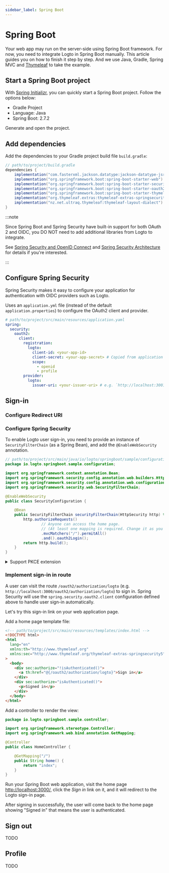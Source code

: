 ```yaml
---
sidebar_label: Spring Boot
---
```



# Spring Boot

<AppNote type="Traditional web" />

Your web app may run on the server-side using Spring Boot framework.
For now, you need to integrate Logto in Spring Boot manually.
This article guides you on how to finish it step by step.
And we use Java, Gradle, Spring MVC and [Thymeleaf](https://www.thymeleaf.org/) to take the example.

## Start a Spring Boot project

With [Spring Initializr](https://start.spring.io/), you can quickly start a Spring Boot project.
Follow the options below:

- Gradle Project
- Language: Java
- Spring Boot: 2.7.2

Generate and open the project.

## Add dependencies

Add the dependencies to your Gradle project build file `build.gradle`:

```groovy
// path/to/project/build.gradle
dependencies {
    implementation("com.fasterxml.jackson.datatype:jackson-datatype-jsr310")
    implementation("org.springframework.boot:spring-boot-starter-web")
    implementation("org.springframework.boot:spring-boot-starter-security")
    implementation("org.springframework.boot:spring-boot-starter-oauth2-client")
    implementation("org.springframework.boot:spring-boot-starter-thymeleaf")
    implementation("org.thymeleaf.extras:thymeleaf-extras-springsecurity5")
    implementation("nz.net.ultraq.thymeleaf:thymeleaf-layout-dialect")
}
```

:::note

Since Spring Boot and Spring Security have built-in support for both OAuth 2 and OIDC,
you DO NOT need to add additional libraries from Logto to integrate.

See [Spring Security and OpenID Connect](https://www.baeldung.com/spring-security-openid-connect)
and [Spring Security Architecture](https://spring.io/guides/topicals/spring-security-architecture)
for details if you're interested.

:::

## Configure Spring Security

Spring Security makes it easy to configure your application for authentication with OIDC providers such as Logto.

Uses an `application.yml` file (instead of the default `application.properties`) to configure the OAuth2 client and provider.

```yaml
# path/to/project/src/main/resources/application.yaml
spring:
  security:
    oauth2:
      client:
        registration:
          logto:
            client-id: <your-app-id>
            client-secret: <your-app-secret> # Copied from application details in Admin Console
            scope:
              - openid
              - profile
        provider:
          logto:
            issuer-uri: <your-issuer-uri> # e.g. `http://localhost:3001/oidc`. You can replace it with your logto's production issuer URI.
```

## Sign-in

### Configure Redirect URI

<ConfigureRedirectUri
  figureSrc={redirectUriFigure}
  redirectUri="http://localhost:3000/login/oauth2/code/logto"
/>

### Configure Spring Security

To enable Logto user sign-in, you need to provide an instance of `SecurityFilterChain` (as a Spring Bean), and add the `@EnableWebSecurity` annotation.

```java
// path/to/project/src/main/java/io/logto/springboot/sample/configuration/SecurityConfiguration.java
package io.logto.springboot.sample.configuration;

import org.springframework.context.annotation.Bean;
import org.springframework.security.config.annotation.web.builders.HttpSecurity;
import org.springframework.security.config.annotation.web.configuration.EnableWebSecurity;
import org.springframework.security.web.SecurityFilterChain;

@EnableWebSecurity
public class SecurityConfiguration {

    @Bean
    public SecurityFilterChain securityFilterChain(HttpSecurity http) throws Exception {
        http.authorizeRequests()
                // Anyone can access the home page.
                // (At least one mapping is required. Change it as you need.)
                .mvcMatchers("/").permitAll()
                .and().oauth2Login();
        return http.build();
    }
}
```

<details>

<summary>Support PKCE extension</summary>

If you want to support [PKCE](https://oauth.net/2/pkce/) (Proof Key for Code Exchange) extension for increased safety,
you can add and configure `oauth2AuthorizationRequestResolverWithPkce` as below.

```java
// path/to/project/src/main/java/io/logto/springboot/sample/configuration/SecurityConfiguration.java
package io.logto.springboot.sample.configuration;

import org.springframework.context.annotation.Bean;
import org.springframework.security.config.annotation.web.builders.HttpSecurity;
import org.springframework.security.config.annotation.web.configuration.EnableWebSecurity;
import org.springframework.security.oauth2.client.registration.ClientRegistrationRepository;
import org.springframework.security.oauth2.client.web.DefaultOAuth2AuthorizationRequestResolver;
import org.springframework.security.oauth2.client.web.OAuth2AuthorizationRequestCustomizers;
import org.springframework.security.oauth2.client.web.OAuth2AuthorizationRequestResolver;
import org.springframework.security.web.SecurityFilterChain;

@EnableWebSecurity
public class SecurityConfiguration {

	@Bean
	public OAuth2AuthorizationRequestResolver oauth2AuthorizationRequestResolverWithPkce(
			ClientRegistrationRepository clientRegistrationRepository
	) {
		DefaultOAuth2AuthorizationRequestResolver authorizationRequestResolver =
				new DefaultOAuth2AuthorizationRequestResolver(clientRegistrationRepository, "/oauth2/authorization");
		authorizationRequestResolver.setAuthorizationRequestCustomizer(OAuth2AuthorizationRequestCustomizers.withPkce());
		return  authorizationRequestResolver;
	}

	@Bean
	public SecurityFilterChain securityFilterChain(
			HttpSecurity http,
			OAuth2AuthorizationRequestResolver oauth2AuthorizationRequestResolverWithPkce
	) throws Exception {
		http.authorizeRequests()
		    // Anyone can access the home page.
		    // (At least one mapping is required. Change it as you need.)
        .mvcMatchers("/").permitAll()
				.and().oauth2Login()
				.authorizationEndpoint()
				.authorizationRequestResolver(oauth2AuthorizationRequestResolverWithPkce);
		return http.build();
	}
}
```

</details>

### Implement sign-in in route

A user can visit the route `/oauth2/authorization/logto` (e.g. `http://localhost:3000/oauth2/authorization/logto`) to sign in.
Spring Security will use the `spring.security.oauth2.client` configuration defined above to handle user sign-in automatically.

Let's try this sign-in link on your web application page.

Add a home page template file:

```html
<!-- path/to/project/src/main/resources/templates/index.html -->
<!DOCTYPE html>
<html
  lang="en"
  xmlns:th="http://www.thymeleaf.org"
  xmlns:sec="http://www.thymeleaf.org/thymeleaf-extras-springsecurity5"
>
  <body>
    <div sec:authorize="!isAuthenticated()">
      <a th:href="@{/oauth2/authorization/logto}">Sign in</a>
    </div>
    <div sec:authorize="isAuthenticated()">
      <p>Signed in</p>
    </div>
  </body>
</html>
```

Add a controller to render the view:

```java
package io.logto.springboot.sample.controller;

import org.springframework.stereotype.Controller;
import org.springframework.web.bind.annotation.GetMapping;

@Controller
public class HomeController {

    @GetMapping("/")
    public String home() {
        return "index";
    }
}
```

Run your Spring Boot web application, visit the home page [http://localhost:3000/](http://localhost:3000/), click the _Sign in_ link on it, and it will redirect to the Logto sign-in page.

After signing in successfully, the user will come back to the home page showing "Signed in" that means the user is authenticated.

## Sign out

TODO

## Profile

TODO
